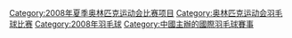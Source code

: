 {{Catnav|頁面分類|各種主題的頁面分類|按國家分類|各國體育|中国体育|2008年夏季奧林匹克運動會|2008年夏季奧林匹克運動會比賽項目}}
{{Catnav|頁面分類|...|每年體育|2000年代體育|2008年體育|2008年夏季奧林匹克運動會|2008年夏季奧林匹克運動會比賽項目}}
{{Catnav|頁面分類|...|体育|各國體育|中国体育|2008年夏季奧林匹克運動會|2008年夏季奧林匹克運動會比賽項目}}
{{Catnav|頁面分類|...|体育|球類運動|羽毛球|奥林匹克运动会羽毛球比赛}}
{{Catmore}}

[[Category:2008年夏季奥林匹克运动会比赛项目|Category:2008年夏季奥林匹克运动会比赛项目]]
[[Category:奥林匹克运动会羽毛球比赛|Category:奥林匹克运动会羽毛球比赛]]
[[Category:2008年羽毛球|Category:2008年羽毛球]]
[[Category:中國主辦的國際羽毛球賽事|Category:中國主辦的國際羽毛球賽事]]